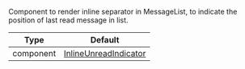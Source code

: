 Component to render inline separator in MessageList, to indicate the position of last read message in list.

| Type      | Default                                                                                                                                                 |
| --------- | ------------------------------------------------------------------------------------------------------------------------------------------------------- |
| component | [InlineUnreadIndicator](https://github.com/GetStream/stream-chat-react-native/blob/main/package/src/components/MessageList/InlineUnreadIndicator.tsx) |
